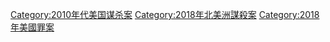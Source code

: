 {{Portal|美國}}
{{Year by category
|m=2
|c=0
|d=1
|y=8
|cat=美國謀殺案
|sortkey=United States
|parent=美國各年謀殺案
|subcat=2018年各國謀殺案
}}

[[Category:2010年代美国谋杀案|Category:2010年代美国谋杀案]]
[[Category:2018年北美洲謀殺案|Category:2018年北美洲謀殺案]]
[[Category:2018年美國罪案|Category:2018年美國罪案]]